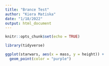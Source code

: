 ```yaml
---
title: "Brance Test"
author: "Kiera Matiska"
date: "1/18/2022"
output: html_document
---
```


```r
knitr::opts_chunk$set(echo = TRUE)

library(tidyverse)
```

```r
ggplot(starwars, aes(x = mass, y = height)) +
  geom_point(color = "purple")
```

